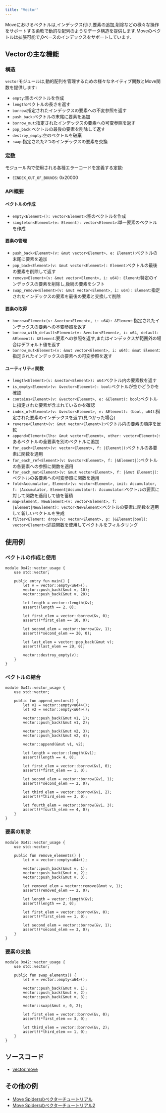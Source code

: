 ```yaml
---
title: "Vector"
---
```


Moveにおけるベクトルは,インデックス付け,要素の追加,削除などの様々な操作をサポートする柔軟で動的な配列のようなデータ構造を提供します.Moveのベクトルは拡張可能で,0ベースのインデックスをサポートしています.

## Vectorの主な機能

### 構造

`vector`モジュールは,動的配列を管理するための様々なネイティブ関数とMove関数を提供します:

- `empty`:空のベクトルを作成
- `length`:ベクトルの長さを返す
- `borrow`:指定されたインデックスの要素への不変参照を返す
- `push_back`:ベクトルの末尾に要素を追加
- `borrow_mut`:指定されたインデックスの要素への可変参照を返す
- `pop_back`:ベクトルの最後の要素を削除して返す
- `destroy_empty`:空のベクトルを破棄
- `swap`:指定された2つのインデックスの要素を交換

### 定数

モジュール内で使用される各種エラーコードを定義する定数:

- `EINDEX_OUT_OF_BOUNDS`: 0x20000

### API概要

#### ベクトルの作成

- `empty<Element>(): vector<Element>`:空のベクトルを作成
- `singleton<Element>(e: Element): vector<Element>`:単一要素のベクトルを作成

#### 要素の管理

- `push_back<Element>(v: &mut vector<Element>, e: Element)`:ベクトルの末尾に要素を追加
- `pop_back<Element>(v: &mut vector<Element>): Element`:ベクトルの最後の要素を削除して返す
- `remove<Element>(v: &mut vector<Element>, i: u64): Element`:特定のインデックスの要素を削除し,後続の要素をシフト
- `swap_remove<Element>(v: &mut vector<Element>, i: u64): Element`:指定されたインデックスの要素を最後の要素と交換して削除

#### 要素の取得

- `borrow<Element>(v: &vector<Element>, i: u64): &Element`:指定されたインデックスの要素への不変参照を返す
- `borrow_with_default<Element>(v: &vector<Element>, i: u64, default: &Element): &Element`:要素への参照を返す,またはインデックスが範囲外の場合はデフォルト値を返す
- `borrow_mut<Element>(v: &mut vector<Element>, i: u64): &mut Element`:指定されたインデックスの要素への可変参照を返す

#### ユーティリティ関数

- `length<Element>(v: &vector<Element>): u64`:ベクトル内の要素数を返す
- `is_empty<Element>(v: &vector<Element>): bool`:ベクトルが空かどうかを確認
- `contains<Element>(v: &vector<Element>, e: &Element): bool`:ベクトルに指定された要素が含まれているかを確認
- `index_of<Element>(v: &vector<Element>, e: &Element): (bool, u64)`:指定された要素のインデックスを返す(見つかった場合)
- `reverse<Element>(v: &mut vector<Element>)`:ベクトル内の要素の順序を反転
- `append<Element>(lhs: &mut vector<Element>, other: vector<Element>)`:あるベクトルの全要素を別のベクトルに追加
- `for_each<Element>(v: vector<Element>, f: |Element|)`:ベクトルの各要素に関数を適用
- `for_each_ref<Element>(v: &vector<Element>, f: |&Element|)`:ベクトルの各要素への参照に関数を適用
- `for_each_mut<Element>(v: &mut vector<Element>, f: |&mut Element|)`:ベクトルの各要素への可変参照に関数を適用
- `fold<Accumulator, Element>(v: vector<Element>, init: Accumulator, f: |Accumulator, Element|Accumulator): Accumulator`:ベクトルの要素に対して関数を適用して値を蓄積
- `map<Element, NewElement>(v: vector<Element>, f: |Element|NewElement): vector<NewElement>`:ベクトルの要素に関数を適用して新しいベクトルを生成
- `filter<Element: drop>(v: vector<Element>, p: |&Element|bool): vector<Element>`:述語関数を使用してベクトルをフィルタリング

## 使用例

### ベクトルの作成と使用

```move filename="vector.move"
module 0x42::vector_usage {
    use std::vector;

    public entry fun main() {
        let v = vector::empty<u64>();
        vector::push_back(&mut v, 10);
        vector::push_back(&mut v, 20);

        let length = vector::length(&v);
        assert!(length == 2, 0);

        let first_elem = vector::borrow(&v, 0);
        assert!(*first_elem == 10, 0);

        let second_elem = vector::borrow(&v, 1);
        assert!(*second_elem == 20, 0);

        let last_elem = vector::pop_back(&mut v);
        assert!(last_elem == 20, 0);

        vector::destroy_empty(v);
    }
}
```

### ベクトルの結合

```move filename="vector.move"
module 0x42::vector_usage {
    use std::vector;

    public fun append_vectors() {
        let v1 = vector::empty<u64>();
        let v2 = vector::empty<u64>();

        vector::push_back(&mut v1, 1);
        vector::push_back(&mut v1, 2);

        vector::push_back(&mut v2, 3);
        vector::push_back(&mut v2, 4);

        vector::append(&mut v1, v2);

        let length = vector::length(&v1);
        assert!(length == 4, 0);

        let first_elem = vector::borrow(&v1, 0);
        assert!(*first_elem == 1, 0);

        let second_elem = vector::borrow(&v1, 1);
        assert!(*second_elem == 2, 0);

        let third_elem = vector::borrow(&v1, 2);
        assert!(*third_elem == 3, 0);

        let fourth_elem = vector::borrow(&v1, 3);
        assert!(*fourth_elem == 4, 0);
    }
}
```

### 要素の削除

```move filename="vector.move"
module 0x42::vector_usage {
    use std::vector;

    public fun remove_elements() {
        let v = vector::empty<u64>();

        vector::push_back(&mut v, 1);
        vector::push_back(&mut v, 2);
        vector::push_back(&mut v, 3);

        let removed_elem = vector::remove(&mut v, 1);
        assert!(removed_elem == 2, 0);

        let length = vector::length(&v);
        assert!(length == 2, 0);

        let first_elem = vector::borrow(&v, 0);
        assert!(*first_elem == 1, 0);

        let second_elem = vector::borrow(&v, 1);
        assert!(*second_elem == 3, 0);
    }
}
```

### 要素の交換

```move filename="vector.move"
module 0x42::vector_usage {
    use std::vector;

    public fun swap_elements() {
        let v = vector::empty<u64>();

        vector::push_back(&mut v, 1);
        vector::push_back(&mut v, 2);
        vector::push_back(&mut v, 3);

        vector::swap(&mut v, 0, 2);

        let first_elem = vector::borrow(&v, 0);
        assert!(*first_elem == 3, 0);

        let third_elem = vector::borrow(&v, 2);
        assert!(*third_elem == 1, 0);
    }
}
```

## ソースコード

- [vector.move](https://github.com/aptos-labs/aptos-core/blob/main/third_party/move/move-stdlib/sources/vector.move)

## その他の例

- [Move Spidersのベクターチュートリアル](https://movespiders.com/courses/modules/datastructures/lessonId/1)
- [Move Spidersのベクターチュートリアル2](https://movespiders.com/courses/modules/basics/lessonId/7)
